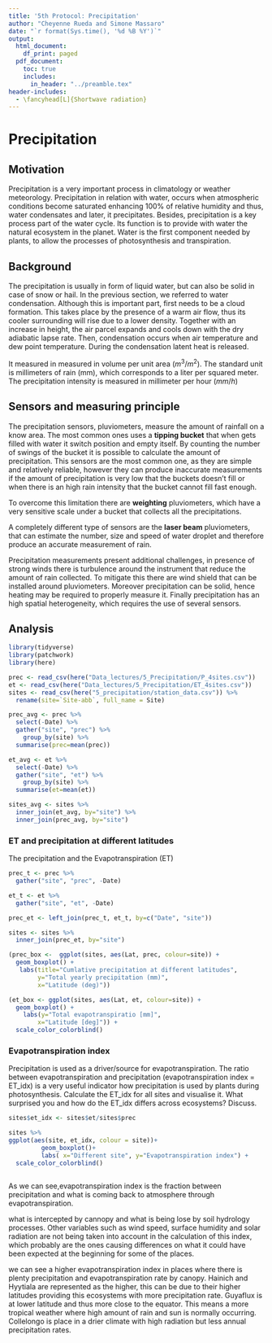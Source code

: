 ```yaml
---
title: '5th Protocol: Precipitation'
author: "Cheyenne Rueda and Simone Massaro"
date: "`r format(Sys.time(), '%d %B %Y')`"
output:
  html_document:
    df_print: paged
  pdf_document:
    toc: true
    includes:
      in_header: "../preamble.tex"
header-includes:
  - \fancyhead[L]{Shortwave radiation}
---
```


\newpage
\newpage

# Precipitation

## Motivation

Precipitation is a very important process in climatology or weather meteorology. Precipitation in relation with water, occurs when atmospheric conditions become saturated enhancing 100% of relative humidity and thus, water condensates and later, it precipitates. Besides, precipitation is a key process part of the water cycle. Its function is to provide with water the natural ecosystem in the planet. Water is the first component needed by plants, to allow the processes of photosynthesis and transpiration.


## Background

The precipitation is usually in form of liquid water, but can also be solid in case of snow or hail. In the previous section, we referred to water condensation. Although this is important part, first needs to be a cloud formation. This takes place by the presence of a warm air flow, thus its cooler surrounding will rise due to a lower density. Together with an increase in height, the air parcel expands and cools down with the dry adiabatic lapse rate. Then, condensation occurs when air temperature and dew point temperature. During the condensation latent heat is released. 

It measured in measured in volume per unit area ($m^3/m^2$). The standard unit is  millimeters of rain (mm), which corresponds to a liter per squared meter.
The precipitation intensity is measured in millimeter per hour ($mm/h$)

## Sensors and measuring principle

The precipitation sensors, pluviometers, measure the amount of rainfall on a know area.
The most common ones uses a **tipping bucket** that when gets filled with water it switch position and empty itself. By counting the number of swings of the bucket it is possible to calculate the amount of precipitation.
This sensors are the most common one, as they are simple and relatively reliable, however they can produce inaccurate measurements if the amount of precipitation is very low that the buckets doesn't fill or when there is an high rain intensity that the bucket cannot fill fast enough.

To overcome this limitation there are **weighting** pluviometers, which have a very sensitive scale under a bucket that collects all the precipitations.

A completely different type of sensors are the **laser beam** pluviometers, that can estimate the number, size and speed of water droplet and therefore produce an accurate measurement of rain.


Precipitation measurements present additional challenges, in presence of strong winds there is turbulence around the instrument that reduce the amount of rain collected. To mitigate this there are wind shield that can be installed around pluviometers.
Moreover precipitation can be solid, hence heating may be required to properly measure it. Finally precipitation has an high spatial heterogeneity, which requires the use of several sensors.


\newpage

## Analysis
```r
library(tidyverse)
library(patchwork)
library(here)
```
```r
prec <- read_csv(here("Data_lectures/5_Precipitation/P_4sites.csv"))
et <- read_csv(here("Data_lectures/5_Precipitation/ET_4sites.csv"))
sites <- read_csv(here("5_precipitation/station_data.csv")) %>%
  rename(site=`Site-abb`, full_name = Site)
```
```r
prec_avg <- prec %>%
  select(-Date) %>%
  gather("site", "prec") %>%
    group_by(site) %>%
  summarise(prec=mean(prec))

et_avg <- et %>%
  select(-Date) %>%
  gather("site", "et") %>%
    group_by(site) %>%
  summarise(et=mean(et))

sites_avg <- sites %>%
  inner_join(et_avg, by="site") %>%
  inner_join(prec_avg, by="site")
```

### ET and precipitation at different latitudes

The precipitation and the Evapotranspiration (ET)

```r
prec_t <- prec %>%
  gather("site", "prec", -Date)

et_t <- et %>%
  gather("site", "et", -Date) 

prec_et <- left_join(prec_t, et_t, by=c("Date", "site"))

sites <- sites %>%
  inner_join(prec_et, by="site") 
```




```r
(prec_box <-  ggplot(sites, aes(Lat, prec, colour=site)) +
  geom_boxplot() +
   labs(title="Cumlative precipitation at different latitudes",
        y="Total yearly precipitation (mm)",
        x="Latitude (deg)"))
```

\newpage

```r
(et_box <- ggplot(sites, aes(Lat, et, colour=site)) +
  geom_boxplot() +
    labs(y="Total evapotranspiratio [mm]",
        x="Latitude [deg]")) +
  scale_color_colorblind()
```

### Evapotranspiration index

Precipitation is used as a driver/source for evapotranspiration. The ratio between
evapotranspiration and precipitation (evapotranspiration index = ET_idx) is a very useful indicator
how precipitation is used by plants during photosynthesis. Calculate the ET_idx for all sites and
visualise it. What surprised you and how do the ET_idx differs across ecosystems? Discuss.


```r
sites$et_idx <- sites$et/sites$prec

sites %>% 
ggplot(aes(site, et_idx, colour = site))+
         geom_boxplot()+
         labs( x="Different site", y="Evapotranspiration index") +
  scale_color_colorblind()
        
```

As we can see,evapotranspiration index is the fraction between precipitation and what is coming back to atmosphere through evapotranspiration. 

what is intercepted by cannopy and what is being lose by soil hydrology processes. Other variables such as wind speed, surface humidity and solar radiation are not being taken into account in the calculation of this index, which probably are the ones causing differences on what it could have been expected at the beginning for some of the places. 

we can see a higher evapotranspiration index in places where there is plenty precipitation and evapotranspiration rate by canopy. Hainich and Hyytiala are represented as the higher, this can be due to their higher latitudes providing this ecosystems with more precipitation rate. Guyaflux is at lower latitude and thus more close to the equator. This means a more tropical weather where high amount of rain and sun is normally occurring. Collelongo is place in a drier climate with high radiation but less annual precipitation rates. 





